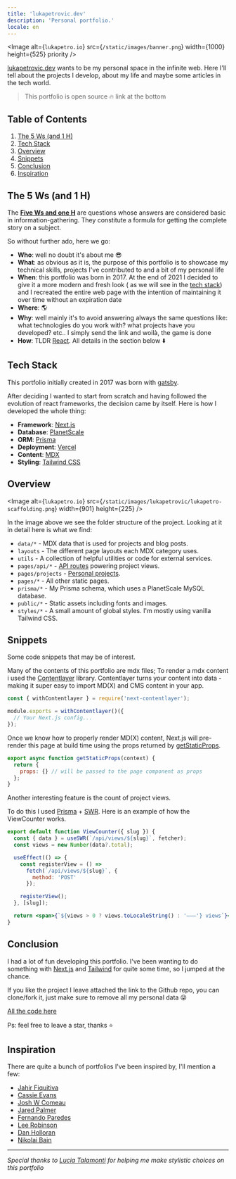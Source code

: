 ```yaml
---
title: 'lukapetrovic.dev'
description: 'Personal portfolio.'
locale: en
---
```


<Image
  alt={`lukapetro.io`}
  src={`/static/images/banner.png`}
  width={1000}
  height={525}
  priority
/>

[lukapetrovic.dev](https://www.lukapetrovic.dev/) wants to be my personal space in the infinite web.
Here I'll tell about the projects I develop, about my life and maybe some articles in the tech world.

> This portfolio is open source 🔥 link at the bottom

## Table of Contents

1.  [The 5 Ws (and 1 H)](/projects/lukapetrovic#the-5-ws-and-1-h)
2.  [Tech Stack](/projects/lukapetrovic#tech-stack)
3.  [Overview](/projects/lukapetrovic#overview)
4.  [Snippets](/projects/lukapetrovic#snippets)
5.  [Conclusion](/projects/lukapetrovic#conclusion)
6.  [Inspiration](/projects/lukapetrovic#inspiration)

## The 5 Ws (and 1 H)

The [**Five Ws and one H**](https://www.workfront.com/blog/project-management-101-the-5-ws-and-1-h-that-should-be-asked-of-every-project) are questions whose answers are considered basic in information-gathering.
They constitute a formula for getting the complete story on a subject.

So without further ado, here we go:

- **Who**: well no doubt it's about me 😎
- **What**: as obvious as it is, the purpose of this portfolio is to showcase my technical skills, projects I've contributed to and a bit of my personal life
- **When**: this portfolio was born in 2017. At the end of 2021 I decided to give it a more modern and fresh look ( as we will see in the [tech stack](/projects/lukapetrovic#tech-stack))
  and I recreated the entire web page with the intention of maintaining it over time without an expiration date
- **Where**: 🌎
- **Why**: well mainly it's to avoid answering always the same questions like: what technologies do you work with? what projects have you developed? etc.. I simply send the link and woilà, the game is done
- **How**: TLDR [React](https://reactjs.org/). All details in the section below ⬇️

## Tech Stack

This portfolio initially created in 2017 was born with [gatsby](https://www.gatsbyjs.com/).

After deciding I wanted to start from scratch and having followed the evolution of react frameworks,
the decision came by itself. Here is how I developed the whole thing:

- **Framework**: [Next.js](https://nextjs.org/)
- **Database**: [PlanetScale](https://planetscale.com)
- **ORM**: [Prisma](https://prisma.io/)
- **Deployment**: [Vercel](https://vercel.com)
- **Content**: [MDX](https://github.com/mdx-js/mdx)
- **Styling**: [Tailwind CSS](https://tailwindcss.com/)

## Overview

<Image
  alt={`lukapetro.io`}
  src={`/static/images/lukapetrovic/lukapetro-scaffolding.png`}
  width={901}
  height={225}
/>

In the image above we see the folder structure of the project. Looking at it in detail here is what we find:

- `data/*` - MDX data that is used for projects and blog posts.
- `layouts` - The different page layouts each MDX category uses.
- `utils` - A collection of helpful utilities or code for external services.
- `pages/api/*` - [API routes](https://nextjs.org/docs/api-routes/introduction) powering project views.
- `pages/projects` - [Personal projects](https://www.lukapetrovic.dev/projects).
- `pages/*` - All other static pages.
- `prisma/*` - My Prisma schema, which uses a PlanetScale MySQL database.
- `public/*` - Static assets including fonts and images.
- `styles/*` - A small amount of global styles. I'm mostly using vanilla Tailwind CSS.

## Snippets

Some code snippets that may be of interest.

Many of the contents of this portfolio are mdx files; To render a mdx content i used the [Contentlayer](https://www.npmjs.com/package/contentlayer) library.
Contentlayer turns your content into data - making it super easy to import MD(X) and CMS content in your app.

```jsx
const { withContentlayer } = require('next-contentlayer');

module.exports = withContentlayer()({
  // Your Next.js config...
});
```

Once we know how to properly render MD(X) content, Next.js will pre-render this page at build time using the props returned by
[getStaticProps](https://nextjs.org/docs/basic-features/data-fetching/get-static-props).

```jsx
export async function getStaticProps(context) {
  return {
    props: {} // will be passed to the page component as props
  };
}
```

Another interesting feature is the count of project views.

To do this I used [Prisma](https://www.prisma.io/) + [SWR](https://www.npmjs.com/package/swr).
Here is an example of how the ViewCounter works.

```jsx
export default function ViewCounter({ slug }) {
  const { data } = useSWR(`/api/views/${slug}`, fetcher);
  const views = new Number(data?.total);

  useEffect(() => {
    const registerView = () =>
      fetch(`/api/views/${slug}`, {
        method: 'POST'
      });

    registerView();
  }, [slug]);

  return <span>{`${views > 0 ? views.toLocaleString() : '–––'} views`}</span>;
}
```

## Conclusion

I had a lot of fun developing this portfolio. I've been wanting to do something with [Next.js](https://nextjs.org/) and [Tailwind](https://tailwindcss.com/) for quite some time, so I jumped at the chance.

If you like the project I leave attached the link to the Github repo, you can clone/fork it, just make sure to remove all my personal data 😝

[All the code here](https://github.com/Lukapetro/lukapetro.io)

Ps: feel free to leave a star, thanks ⭐

## Inspiration

There are quite a bunch of portfolios I've been inspired by, I'll mention a few:

- [Jahir Fiquitiva](https://jahir.dev/)
- [Cassie Evans](https://www.cassie.codes/)
- [Josh W Comeau](https://www.joshwcomeau.com/)
- [Jared Palmer](https://jaredpalmer.com/)
- [Fernando Paredes](https://fdp.io/)
- [Lee Robinson](https://leerob.io/)
- [Dan Holloran](https://danholloran.me/)
- [Nikolai Bain](https://www.nikolaibain.com/)

---

_Special thanks to [Lucia Talamonti](https://read.cv/luciatalamonti) for helping me make stylistic choices on this portfolio_
